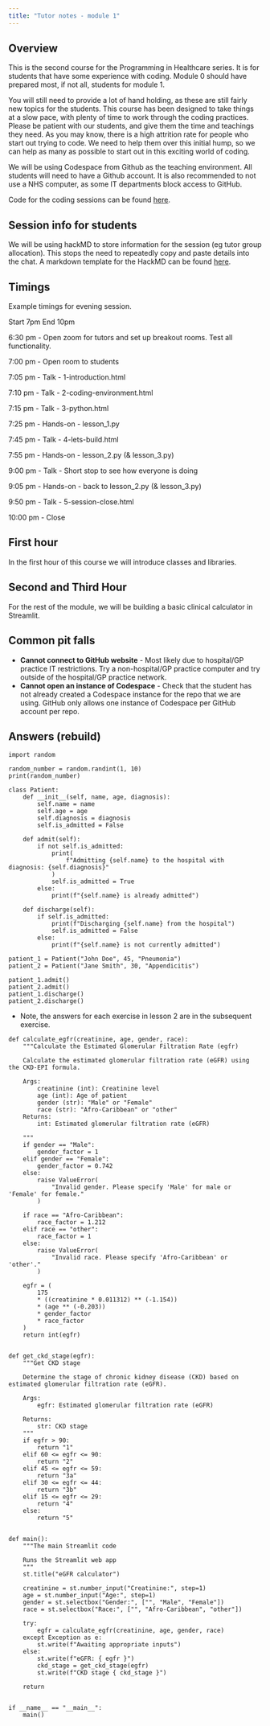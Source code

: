 ```yaml
---
title: "Tutor notes - module 1"
---
```


## Overview

This is the second course for the Programming in Healthcare series. It is for students that have some experience with coding. Module 0 should have prepared most, if not all, students for module 1. 

You will still need to provide a lot of hand holding, as these are still fairly new topics for the students. This course has been designed to take things at a slow pace, with plenty of time to work through the coding practices. Please be patient with our students, and give them the time and teachings they need. As you may know, there is a high attrition rate for people who start out trying to code. We need to help them over this initial hump, so we can help as many as possible to start out in this exciting world of coding.

We will be using Codespace from Github as the teaching environment. All students will need to have a Github account. It is also recommended to not use a NHS computer, as some IT departments block access to GitHub.

Code for the coding sessions can be found [here](https://github.com/letsdodigital/coding-hands-on).


## Session info for students

We will be using hackMD to store information for the session (eg tutor group allocation). This stops the need to repeatedly copy and paste details into the chat. A markdown template for the HackMD can be found [here](../../hackmd.qmd).


## Timings

Example timings for evening session.

Start 7pm
End 10pm

6:30 pm - Open zoom for tutors and set up breakout rooms. Test all functionality.

7:00 pm - Open room to students

7:05 pm - Talk - 1-introduction.html

7:10 pm - Talk - 2-coding-environment.html

7:15 pm - Talk - 3-python.html

7:25 pm - Hands-on - lesson_1.py

7:45 pm - Talk - 4-lets-build.html

7:55 pm - Hands-on - lesson_2.py (& lesson_3.py)

9:00 pm - Talk - Short stop to see how everyone is doing

9:05 pm - Hands-on - back to lesson_2.py (& lesson_3.py)

9:50 pm - Talk - 5-session-close.html

10:00 pm - Close


## First hour

In the first hour of this course we will introduce classes and libraries.


## Second and Third Hour

For the rest of the module, we will be building a basic clinical calculator in Streamlit.


## Common pit falls

* **Cannot connect to GitHub website** - Most likely due to hospital/GP practice IT restrictions. Try a non-hospital/GP practice computer and try outside of the hospital/GP practice network.
* **Cannot open an instance of Codespace** - Check that the student has not already created a Codespace instance for the repo that we are using. GitHub only allows one instance of Codespace per GitHub account per repo.


## Answers (rebuild)

```.python
import random

random_number = random.randint(1, 10)
print(random_number)
```


```.python
class Patient:
    def __init__(self, name, age, diagnosis):
        self.name = name
        self.age = age
        self.diagnosis = diagnosis
        self.is_admitted = False

    def admit(self):
        if not self.is_admitted:
            print(
                f"Admitting {self.name} to the hospital with diagnosis: {self.diagnosis}"
            )
            self.is_admitted = True
        else:
            print(f"{self.name} is already admitted")

    def discharge(self):
        if self.is_admitted:
            print(f"Discharging {self.name} from the hospital")
            self.is_admitted = False
        else:
            print(f"{self.name} is not currently admitted")

patient_1 = Patient("John Doe", 45, "Pneumonia")
patient_2 = Patient("Jane Smith", 30, "Appendicitis")

patient_1.admit()
patient_2.admit()
patient_1.discharge()
patient_2.discharge()
```

* Note, the answers for each exercise in lesson 2 are in the subsequent exercise.

```.python
def calculate_egfr(creatinine, age, gender, race):
    """Calculate the Estimated Glomerular Filtration Rate (egfr)

    Calculate the estimated glomerular filtration rate (eGFR) using the CKD-EPI formula.

    Args:
        creatinine (int): Creatinine level
        age (int): Age of patient
        gender (str): "Male" or "Female"
        race (str): "Afro-Caribbean" or "other"
    Returns:
        int: Estimated glomerular filtration rate (eGFR)

    """
    if gender == "Male":
        gender_factor = 1
    elif gender == "Female":
        gender_factor = 0.742
    else:
        raise ValueError(
            "Invalid gender. Please specify 'Male' for male or 'Female' for female."
        )

    if race == "Afro-Caribbean":
        race_factor = 1.212
    elif race == "other":
        race_factor = 1
    else:
        raise ValueError(
            "Invalid race. Please specify 'Afro-Caribbean' or 'other'."
        )

    egfr = (
        175
        * ((creatinine * 0.011312) ** (-1.154))
        * (age ** (-0.203))
        * gender_factor
        * race_factor
    )
    return int(egfr)


def get_ckd_stage(egfr):
    """Get CKD stage

    Determine the stage of chronic kidney disease (CKD) based on estimated glomerular filtration rate (eGFR).

    Args:
        egfr: Estimated glomerular filtration rate (eGFR)

    Returns:
        str: CKD stage
    """
    if egfr > 90:
        return "1"
    elif 60 <= egfr <= 90:
        return "2"
    elif 45 <= egfr <= 59:
        return "3a"
    elif 30 <= egfr <= 44:
        return "3b"
    elif 15 <= egfr <= 29:
        return "4"
    else:
        return "5"


def main():
    """The main Streamlit code

    Runs the Streamlit web app
    """
    st.title("eGFR calculator")

    creatinine = st.number_input("Creatinine:", step=1)
    age = st.number_input("Age:", step=1)
    gender = st.selectbox("Gender:", ["", "Male", "Female"])
    race = st.selectbox("Race:", ["", "Afro-Caribbean", "other"])

    try:
        egfr = calculate_egfr(creatinine, age, gender, race)
    except Exception as e:
        st.write(f"Awaiting appropriate inputs")
    else:
        st.write(f"eGFR: { egfr }")
        ckd_stage = get_ckd_stage(egfr)
        st.write(f"CKD stage { ckd_stage }")

    return


if __name__ == "__main__":
    main()
```
